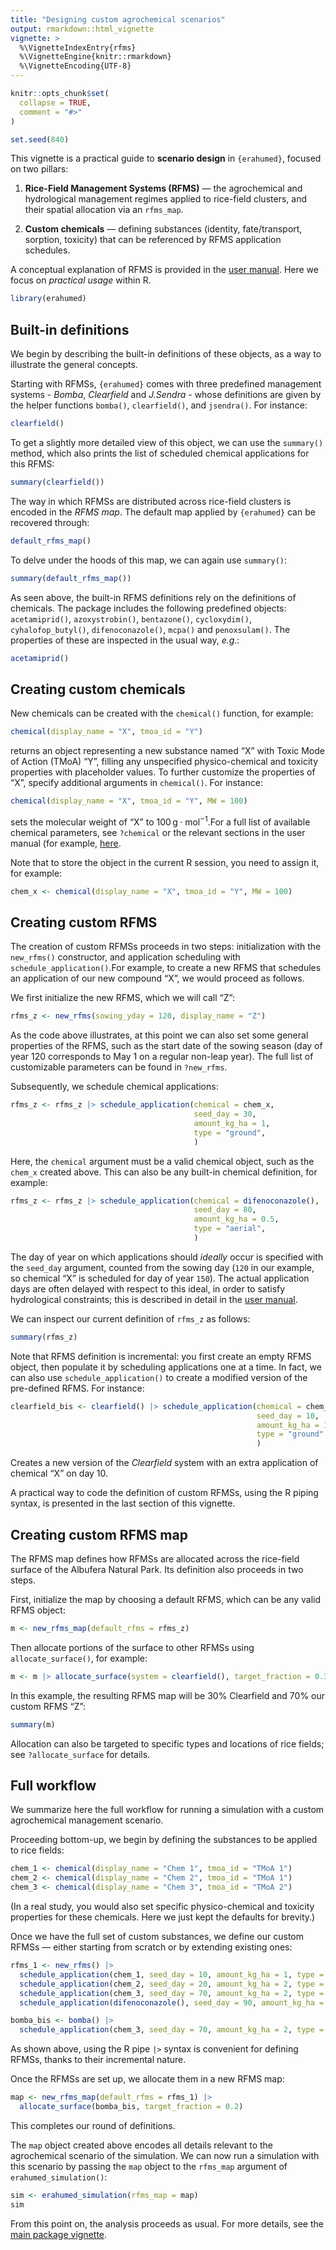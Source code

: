 ```yaml
---
title: "Designing custom agrochemical scenarios"
output: rmarkdown::html_vignette
vignette: >
  %\VignetteIndexEntry{rfms}
  %\VignetteEngine{knitr::rmarkdown}
  %\VignetteEncoding{UTF-8}
---
```


```r
knitr::opts_chunk$set(
  collapse = TRUE,
  comment = "#>"
)

set.seed(840)
```

This vignette is a practical guide to **scenario design** in `{erahumed}`, focused on two pillars:

1.  **Rice-Field Management Systems (RFMS)** — the agrochemical and hydrological management regimes applied to rice-field clusters, and their spatial allocation via an `rfms_map`.

2.  **Custom chemicals** — defining substances (identity, fate/transport, sorption, toxicity) that can be referenced by RFMS application schedules.

A conceptual explanation of RFMS is provided in the [user manual](https://erahumed.github.io/erahumed-book/chapters/rfms.html). Here we focus on *practical usage* within R.

```r
library(erahumed)
```

## Built-in definitions

We begin by describing the built-in definitions of these objects, as a way to 
illustrate the general concepts. 

Starting with RFMSs, `{erahumed}` comes with three predefined management 
systems -  *Bomba*, *Clearfield* and *J.Sendra* - whose definitions are given by the helper functions `bomba()`, `clearfield()`, and `jsendra()`. For instance:

```r
clearfield()
```
To get a slightly more detailed view of this object, we can use the `summary()`
method, which also prints the list of scheduled chemical applications for this 
RFMS:

```r
summary(clearfield())
```

The way in which RFMSs are distributed across rice-field clusters is encoded in 
the *RFMS map*. The default map applied by `{erahumed}` can be recovered through:

```r
default_rfms_map()
```
To delve under the hoods of this map, we can again use `summary()`:

```r
summary(default_rfms_map())
```

As seen above, the built-in RFMS definitions rely on the definitions of chemicals. The package includes the following predefined objects: `acetamiprid()`,
`azoxystrobin()`, `bentazone()`, `cycloxydim()`, `cyhalofop_butyl()`, `difenoconazole()`, `mcpa()` and `penoxsulam()`. The properties of these are 
inspected in the usual way, *e.g.*:

```r
acetamiprid()
```

## Creating custom chemicals

New chemicals can be created with the `chemical()` function, for example:

```r
chemical(display_name = "X", tmoa_id = "Y")
```
returns an object representing a new substance named “X” with Toxic Mode of Action (TMoA) “Y”, filling any unspecified physico-chemical and toxicity properties with placeholder values. To further customize the properties of “X”, specify additional arguments in `chemical()`. For instance:

```r
chemical(display_name = "X", tmoa_id = "Y", MW = 100)
```

sets the molecular weight of “X” to $100\,\text{g}\cdot \text{mol}^{-1}$.For a full list of available chemical parameters, see `?chemical` or the relevant sections in the user manual (for example, [here](https://erahumed.github.io/erahumed-book/chapters/rfms.html#sec-chemicals).

Note that to store the object in the current R session, you need to assign it, 
for example:

```r
chem_x <- chemical(display_name = "X", tmoa_id = "Y", MW = 100)
```

## Creating custom RFMS

The creation of custom RFMSs proceeds in two steps: initialization with the
`new_rfms()` constructor, and application scheduling with `schedule_application()`.For example, to create a new RFMS that schedules an application of our new compound “X”, we would proceed as follows. 

We first initialize the new RFMS, which we will call "Z":

```r
rfms_z <- new_rfms(sowing_yday = 120, display_name = "Z")
```

As the code above illustrates, at this point we can also set some general properties of the RFMS, such as the start date of the sowing season (day of year 120 corresponds to May 1 on a regular non-leap year). The full list of customizable parameters can be found in `?new_rfms`.

Subsequently, we schedule chemical applications:

```r
rfms_z <- rfms_z |> schedule_application(chemical = chem_x, 
                                         seed_day = 30,
                                         amount_kg_ha = 1,
                                         type = "ground", 
                                         )
```

Here, the `chemical` argument must be a valid chemical object, such as the `chem_x` created above. This can also be any built-in chemical definition, for example:

```r
rfms_z <- rfms_z |> schedule_application(chemical = difenoconazole(), 
                                         seed_day = 80,
                                         amount_kg_ha = 0.5,
                                         type = "aerial", 
                                         )
```

The day of year on which applications should *ideally* occur is specified 
with the `seed_day` argument, counted from the sowing day
(`120` in our example, so chemical "X" is scheduled for day of year `150`).
The actual application days are often delayed with respect to this ideal, in
order to satisfy hydrological constraints; 
this is described in detail in the [user manual](https://erahumed.github.io/erahumed-book/chapters/exposure.html#mass-income-rates).

We can inspect our current definition of `rfms_z` as follows:

```r
summary(rfms_z)
```

Note that RFMS definition is incremental: you first create an empty RFMS object, then populate it by scheduling applications one at a time. In fact, we can also
use `schedule_application()` to create a modified version of the pre-defined 
RFMS. For instance:

```r
clearfield_bis <- clearfield() |> schedule_application(chemical = chem_x,
                                                       seed_day = 10,
                                                       amount_kg_ha = 1,
                                                       type = "ground"
                                                       )
```

Creates a new version of the *Clearfield* system with an extra application of 
chemical "X" on day 10.

A practical way to code the definition of custom RFMSs, using the R piping 
syntax, is presented in the last section of this vignette.

## Creating custom RFMS map

The RFMS map defines how RFMSs are allocated across the rice-field surface of the
Albufera Natural Park. Its definition also proceeds in two steps.

First, initialize the map by choosing a default RFMS, which can be any valid RFMS object:

```r
m <- new_rfms_map(default_rfms = rfms_z)
```

Then allocate portions of the surface to other RFMSs using `allocate_surface()`, for example:

```r
m <- m |> allocate_surface(system = clearfield(), target_fraction = 0.3)
```

In this example, the resulting RFMS map will be 30% Clearfield and 70% our custom RFMS “Z”:

```r
summary(m)
```

Allocation can also be targeted to specific types and locations of rice fields; see `?allocate_surface` for details.

## Full workflow

We summarize here the full workflow for running a simulation with a custom agrochemical management scenario.

Proceeding bottom-up, we begin by defining the substances to be applied to rice 
fields:

```r
chem_1 <- chemical(display_name = "Chem 1", tmoa_id = "TMoA 1")
chem_2 <- chemical(display_name = "Chem 2", tmoa_id = "TMoA 1")
chem_3 <- chemical(display_name = "Chem 3", tmoa_id = "TMoA 2")
```

(In a real study, you would also set specific physico-chemical and toxicity 
properties for these chemicals. Here we just kept the defaults for brevity.)

Once we have the full set of custom substances, we define our custom 
RFMSs — either starting from scratch or by extending existing ones:

```r
rfms_1 <- new_rfms() |>
  schedule_application(chem_1, seed_day = 10, amount_kg_ha = 1, type = "ground") |>
  schedule_application(chem_2, seed_day = 20, amount_kg_ha = 2, type = "ground") |>
  schedule_application(chem_3, seed_day = 70, amount_kg_ha = 2, type = "aerial") |>
  schedule_application(difenoconazole(), seed_day = 90, amount_kg_ha = 0.5, type = "aerial")

bomba_bis <- bomba() |>
  schedule_application(chem_3, seed_day = 70, amount_kg_ha = 2, type = "aerial")
```

As shown above, using the R pipe `|>` syntax is convenient for defining RFMSs, 
thanks to their incremental nature.

Once the RFMSs are set up, we allocate them in a new RFMS map:

```r
map <- new_rfms_map(default_rfms = rfms_1) |>
  allocate_surface(bomba_bis, target_fraction = 0.2)
```

This completes our round of definitions.

The `map` object created above encodes all details relevant to the agrochemical scenario of the simulation. We can now run a simulation with this scenario by passing the 
`map` object to the `rfms_map` argument of `erahumed_simulation()`:

```r
sim <- erahumed_simulation(rfms_map = map)
sim
```

From this point on, the analysis proceeds as usual. For more details, see the 
[main package vignette](https://erahumed.github.io/erahumed/articles/erahumed-workflow.html).

